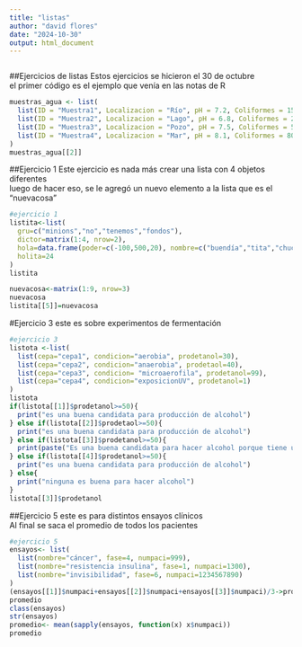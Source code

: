 ---
title: "listas"
author: "david flores"
date: "2024-10-30"
output: html_document
---

```{r setup, include=FALSE}
```

##Ejercicios de listas Estos ejercicios se hicieron el 30 de octubre\
el primer código es el ejemplo que venía en las notas de R

```{r}
muestras_agua <- list(
  list(ID = "Muestra1", Localizacion = "Río", pH = 7.2, Coliformes = 150),
  list(ID = "Muestra2", Localizacion = "Lago", pH = 6.8, Coliformes = 200),
  list(ID = "Muestra3", Localizacion = "Pozo", pH = 7.5, Coliformes = 50),
  list(ID = "Muestra4", Localizacion = "Mar", pH = 8.1, Coliformes = 80)
)
muestras_agua[[2]]
```

##Ejercicio 1 Este ejercicio es nada más crear una lista con 4 objetos diferentes\
luego de hacer eso, se le agregó un nuevo elemento a la lista que es el "nuevacosa"

```{r}
#ejercicio 1
listita<-list(
  gru=c("minions","no","tenemos","fondos"),
  dictor=matrix(1:4, nrow=2),
  hola=data.frame(poder=c(-100,500,20), nombre=c("buendía","tita","chucho")),
  holita=24
)
listita

nuevacosa<-matrix(1:9, nrow=3)
nuevacosa
listita[[5]]=nuevacosa
```

#Ejercicio 3 este es sobre experimentos de fermentación

```{r}

#ejercicio 3
listota <-list(
  list(cepa="cepa1", condicion="aerobia", prodetanol=30),
  list(cepa="cepa2", condicion="anaerobia", prodetaol=40),
  list(cepa="cepa3", condicion= "microaerofila", prodetanol=99),
  list(cepa="cepa4", condicion="exposicionUV", prodetanol=1)
)
listota
if(listota[[1]]$prodetanol>=50){
  print("es una buena candidata para producción de alcohol")
} else if(listota[[2]]$prodetaol>=50){
  print("es una buena candidata para producción de alcohol")
} else if(listota[[3]]$prodetanol>=50){
  print(paste("Es una buena candidata para hacer alcohol porque tiene un porcentaje de alcohol de", listota[[3]]$prodetanol))
} else if(listota[[4]]$prodetanol>=50){
  print("es una buena candidata para producción de alcohol")
} else{
  print("ninguna es buena para hacer alcohol")
}
listota[[3]]$prodetanol
```

##Ejercicio 5 este es para distintos ensayos clínicos\
Al final se saca el promedio de todos los pacientes

```{r}
#ejercicio 5
ensayos<- list(
  list(nombre="cáncer", fase=4, numpaci=999),
  list(nombre="resistencia insulina", fase=1, numpaci=1300),
  list(nombre="invisibilidad", fase=6, numpaci=1234567890)
)
(ensayos[[1]]$numpaci+ensayos[[2]]$numpaci+ensayos[[3]]$numpaci)/3->promedio
promedio
class(ensayos)
str(ensayos)
promedio<- mean(sapply(ensayos, function(x) x$numpaci))
promedio

```

